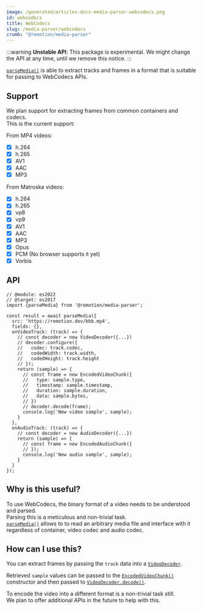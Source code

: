 ```yaml
---
image: /generated/articles-docs-media-parser-webcodecs.png
id: webcodecs
title: WebCodecs
slug: /media-parser/webcodecs
crumb: "@remotion/media-parser"
---
```


:::warning
**Unstable API**: This package is experimental. We might change the API at any time, until we remove this notice.
:::

[`parseMedia()`](/docs/media-parser/parse-media) is able to extract tracks and frames in a format that is suitable for passing to WebCodecs APIs.  

## Support

We plan support for extracting frames from common containers and codecs.  
This is the current support:

From MP4 videos:

- [x] h.264
- [x] h.265
- [x] AV1
- [x] AAC
- [x] MP3

From Matroska videos:

- [x] h.264
- [x] h.265
- [x] vp8
- [x] vp9
- [x] AV1
- [x] AAC
- [x] MP3
- [x] Opus
- [x] PCM (No browser supports it yet)
- [x] Vorbis

## API

```tsx twoslash title="Reading video and audio frames"
// @module: es2022
// @target: es2017
import {parseMedia} from '@remotion/media-parser';

const result = await parseMedia({
  src: 'https://remotion.dev/bbb.mp4',
  fields: {},
  onVideoTrack: (track) => {
    // const decoder = new VideoDecoder({...})
    // decoder.configure({
    //   codec: track.codec,
    //   codedWidth: track.width,
    //   codedHeight: track.height
    // });
    return (sample) => {
      // const frame = new EncodedVideoChunk({
      //   type: sample.type,
      //   timestamp: sample.timestamp,
      //   duration: sample.duration,
      //   data: sample.bytes,
      // })
      // decoder.decode(frame);
      console.log('New video sample', sample);
    }
  },
  onAudioTrack: (track) => {
    // const decoder = new AudioDecoder({...})
    return (sample) => {
      // const frame = new EncodedAudioChunk({
      // });
      console.log('New audio sample', sample);
    }
  }
});
```

## Why is this useful?

To use WebCodecs, the binary format of a video needs to be understood and parsed.  
Parsing this is a meticulous and non-trivial task.  
[`parseMedia()`](/docs/media-parser/parse-media) allows to to read an arbitrary media file and interface with it regardless of container, video codec and audio codec.  

## How can I use this?

You can extract frames by passing the `track` data into a [`VideoDecoder`](https://developer.mozilla.org/en-US/docs/Web/API/VideoDecoder).  

Retrieved `sample` values can be passed to the [`EncodedVideoChunk()`](https://developer.mozilla.org/en-US/docs/Web/API/EncodedVideoChunk) constructor and then passed to [`VideoDecoder.decode()`](https://developer.mozilla.org/en-US/docs/Web/API/VideoDecoder/decode).

To encode the video into a different format is a non-trivial task still.  
We plan to offer additional APIs in the future to help with this.
